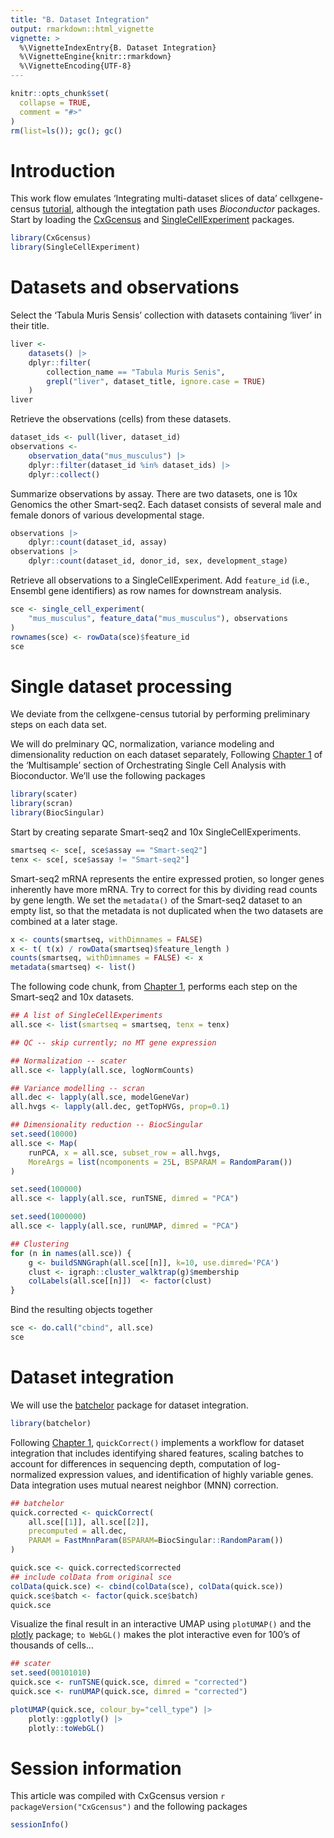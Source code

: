 ```yaml
---
title: "B. Dataset Integration"
output: rmarkdown::html_vignette
vignette: >
  %\VignetteIndexEntry{B. Dataset Integration}
  %\VignetteEngine{knitr::rmarkdown}
  %\VignetteEncoding{UTF-8}
---
```


```r
knitr::opts_chunk$set(
  collapse = TRUE,
  comment = "#>"
)
rm(list=ls()); gc(); gc()
```

# Introduction

This work flow emulates 'Integrating multi-dataset slices of data'
cellxgene-census [tutorial][cxg-integrate], although the integtation
path uses *Bioconductor* packages. Start by loading the [CxGcensus][]
and [SingleCellExperiment][] packages.

```r
library(CxGcensus)
library(SingleCellExperiment)
```

[cxg-integrate]: https://chanzuckerberg.github.io/cellxgene-census/notebooks/analysis_demo/comp_bio_data_integration_scvi.html
[CxGcensus]: https://mtmorgan.github.io/CxGcensus
[SingleCellExperiment]: https://bioconductor.org/packages/SingleCellExperiment

# Datasets and observations

Select the 'Tabula Muris Sensis' collection with datasets containing
'liver' in their title.

```r
liver <-
    datasets() |>
    dplyr::filter(
        collection_name == "Tabula Muris Senis",
        grepl("liver", dataset_title, ignore.case = TRUE)
    )
liver
```

Retrieve the observations (cells) from these datasets.

```r
dataset_ids <- pull(liver, dataset_id)
observations <- 
    observation_data("mus_musculus") |>
    dplyr::filter(dataset_id %in% dataset_ids) |>
    dplyr::collect()
```

Summarize observations by assay. There are two datasets, one is 10x
Genomics the other Smart-seq2. Each dataset consists of several male
and female donors of various developmental stage.

```r
observations |>
    dplyr::count(dataset_id, assay)
observations |>
    dplyr::count(dataset_id, donor_id, sex, development_stage)
```

Retrieve all observations to a SingleCellExperiment. Add `feature_id`
(i.e., Ensembl gene identifiers) as row names for downstream analysis.

```r
sce <- single_cell_experiment(
    "mus_musculus", feature_data("mus_musculus"), observations
)
rownames(sce) <- rowData(sce)$feature_id
sce
```

# Single dataset processing

We deviate from the cellxgene-census tutorial by performing
preliminary steps on each data set. 

We will do prelminary QC, normalization, variance modeling and
dimensionality reduction on each dataset separately, Following
[Chapter 1][OSCA-multisample-ch1] of the 'Multisample' section of
Orchestrating Single Cell Analysis with Bioconductor. We'll use the
following packages

[OSCA-multisample-ch1]: https://bioconductor.org/books/3.17/OSCA.multisample/integrating-datasets.html

```r
library(scater)
library(scran)
library(BiocSingular)
```

Start by creating separate Smart-seq2 and 10x SingleCellExperiments.

```r
smartseq <- sce[, sce$assay == "Smart-seq2"]
tenx <- sce[, sce$assay != "Smart-seq2"]
```

Smart-seq2 mRNA represents the entire expressed protien, so longer
genes inherently have more mRNA. Try to correct for this by dividing
read counts by gene length. We set the `metadata()` of the Smart-seq2
dataset to an empty list, so that the metadata is not duplicated when
the two datasets are combined at a later stage.

```r
x <- counts(smartseq, withDimnames = FALSE)
x <- t( t(x) / rowData(smartseq)$feature_length )
counts(smartseq, withDimnames = FALSE) <- x
metadata(smartseq) <- list()
```

The following code chunk, from [Chapter 1][OSCA-multisample-ch1],
performs each step on the Smart-seq2 and 10x datasets.

```r
## A list of SingleCellExperiments
all.sce <- list(smartseq = smartseq, tenx = tenx)

## QC -- skip currently; no MT gene expression

## Normalization -- scater
all.sce <- lapply(all.sce, logNormCounts)

## Variance modelling -- scran
all.dec <- lapply(all.sce, modelGeneVar)
all.hvgs <- lapply(all.dec, getTopHVGs, prop=0.1)

## Dimensionality reduction -- BiocSingular
set.seed(10000)
all.sce <- Map(
    runPCA, x = all.sce, subset_row = all.hvgs, 
    MoreArgs = list(ncomponents = 25L, BSPARAM = RandomParam())
)

set.seed(100000)
all.sce <- lapply(all.sce, runTSNE, dimred = "PCA")

set.seed(1000000)
all.sce <- lapply(all.sce, runUMAP, dimred = "PCA")

## Clustering
for (n in names(all.sce)) {
    g <- buildSNNGraph(all.sce[[n]], k=10, use.dimred='PCA')
    clust <- igraph::cluster_walktrap(g)$membership
    colLabels(all.sce[[n]])  <- factor(clust)
}
```

Bind the resulting objects together

```r
sce <- do.call("cbind", all.sce)
sce
```

# Dataset integration

We will use the [batchelor][] package for dataset integration.

[batchelor]: https://bioconductor.org/packages/batchelor

```r
library(batchelor)
```

Following [Chapter 1][osca-multisample-ch1], `quickCorrect()`
implements a workflow for dataset integration that includes
identifying shared features, scaling batches to account for
differences in sequencing depth, computation of log-normalized
expression values, and identification of highly variable genes. Data
integration uses mutual nearest neighbor (MNN) correction.

```r
## batchelor
quick.corrected <- quickCorrect(
    all.sce[[1]], all.sce[[2]],
    precomputed = all.dec,
    PARAM = FastMnnParam(BSPARAM=BiocSingular::RandomParam())
)

quick.sce <- quick.corrected$corrected
## include colData from original sce
colData(quick.sce) <- cbind(colData(sce), colData(quick.sce))
quick.sce$batch <- factor(quick.sce$batch)
quick.sce
```

Visualize the final result in an interactive UMAP using `plotUMAP()`
and the [plotly][] package; `to WebGL()` makes the plot interactive
even for 100's of thousands of cells...

[plotly]: https://cran.r-project.org/package=plotly

```r
## scater
set.seed(00101010)
quick.sce <- runTSNE(quick.sce, dimred = "corrected")
quick.sce <- runUMAP(quick.sce, dimred = "corrected")

plotUMAP(quick.sce, colour_by="cell_type") |>
    plotly::ggplotly() |>
    plotly::toWebGL()
```

# Session information

This article was compiled with CxGcensus version 
`r packageVersion("CxGcensus")` and the following packages

```r
sessionInfo()
```
